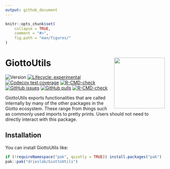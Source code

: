 ```yaml
---
output: github_document
---
```


<!-- README.md is generated from README.Rmd. Please edit that file -->

```r
knitr::opts_chunk$set(
    collapse = TRUE,
    comment = "#>",
    fig.path = "man/figures/"
)
```

# GiottoUtils <img src="man/figures/logo.png" align="right" alt="" width="160" />


<!-- badges: start -->
![Version](https://img.shields.io/github/r-package/v/drieslab/GiottoUtils)
[![Lifecycle: experimental](https://img.shields.io/badge/lifecycle-experimental-orange.svg)](https://lifecycle.r-lib.org/articles/stages.html#experimental)
[![Codecov test coverage](https://codecov.io/gh/drieslab/GiottoUtils/branch/dev/graph/badge.svg)](https://app.codecov.io/gh/drieslab/GiottoUtils?branch=dev)
[![R-CMD-check](https://github.com/drieslab/GiottoUtils/actions/workflows/dev_check.yml/badge.svg)](https://github.com/drieslab/GiottoUtils/actions/workflows/dev_check.yml)
[![GitHub issues](https://img.shields.io/github/issues/drieslab/Giotto)](https://github.com/drieslab/Giotto/issues)
[![GitHub pulls](https://img.shields.io/github/issues-pr/drieslab/GiottoUtils)](https://github.com/drieslab/GiottoUtils/pulls)
[![R-CMD-check](https://github.com/josschavezf/GiottoUtils/actions/workflows/R-CMD-check.yaml/badge.svg)](https://github.com/josschavezf/GiottoUtils/actions/workflows/R-CMD-check.yaml)
<!-- badges: end -->

GiottoUtils exports functionalities that are called internally by many of the other packages in the Giotto ecosystem. These range from things such as commonly used imports to pretty prints. Users should not need to directly interact with this package.    

## Installation

You can install GiottoUtils like:

``` r
if (!requireNamespace("pak", quietly = TRUE)) install.packages("pak")
pak::pak("drieslab/GiottoUtils")
```


